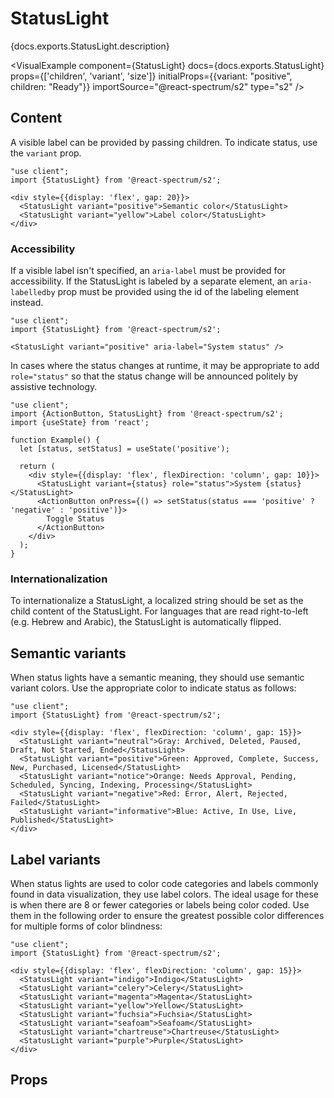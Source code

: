

# StatusLight

<PageDescription>{docs.exports.StatusLight.description}</PageDescription>

<VisualExample
  component={StatusLight}
  docs={docs.exports.StatusLight}
  props={['children', 'variant', 'size']}
  initialProps={{variant: "positive", children: "Ready"}}
  importSource="@react-spectrum/s2"
  type="s2" />

## Content

A visible label can be provided by passing children. To indicate status, use the `variant` prop.

```tsx render expanded
"use client";
import {StatusLight} from '@react-spectrum/s2';

<div style={{display: 'flex', gap: 20}}>
  <StatusLight variant="positive">Semantic color</StatusLight>
  <StatusLight variant="yellow">Label color</StatusLight>
</div>
```

### Accessibility

If a visible label isn't specified, an `aria-label` must be provided for accessibility. If the StatusLight is labeled by a separate element, an `aria-labelledby` prop must be provided using the id of the labeling element instead.

```tsx render hideImports
"use client";
import {StatusLight} from '@react-spectrum/s2';

<StatusLight variant="positive" aria-label="System status" />
```

In cases where the status changes at runtime, it may be appropriate to add `role="status"` so that the status change will be announced politely by assistive technology.

```tsx render hideImports
"use client";
import {ActionButton, StatusLight} from '@react-spectrum/s2';
import {useState} from 'react';

function Example() {
  let [status, setStatus] = useState('positive');
  
  return (
    <div style={{display: 'flex', flexDirection: 'column', gap: 10}}>
      <StatusLight variant={status} role="status">System {status}</StatusLight>
      <ActionButton onPress={() => setStatus(status === 'positive' ? 'negative' : 'positive')}>
        Toggle Status
      </ActionButton>
    </div>
  );
}
```

### Internationalization

To internationalize a StatusLight, a localized string should be set as the child content of the StatusLight. For languages that are read right-to-left (e.g. Hebrew and Arabic), the StatusLight is automatically flipped.

## Semantic variants

When status lights have a semantic meaning, they should use semantic variant colors. Use the appropriate color to indicate status as follows:

```tsx render hideImports
"use client";
import {StatusLight} from '@react-spectrum/s2';

<div style={{display: 'flex', flexDirection: 'column', gap: 15}}>
  <StatusLight variant="neutral">Gray: Archived, Deleted, Paused, Draft, Not Started, Ended</StatusLight>
  <StatusLight variant="positive">Green: Approved, Complete, Success, New, Purchased, Licensed</StatusLight>
  <StatusLight variant="notice">Orange: Needs Approval, Pending, Scheduled, Syncing, Indexing, Processing</StatusLight>
  <StatusLight variant="negative">Red: Error, Alert, Rejected, Failed</StatusLight>
  <StatusLight variant="informative">Blue: Active, In Use, Live, Published</StatusLight>
</div>
```

## Label variants

When status lights are used to color code categories and labels commonly found in data visualization, they use label colors. The ideal usage for these is when there are 8 or fewer categories or labels being color coded. Use them in the following order to ensure the greatest possible color differences for multiple forms of color blindness:

```tsx render hideImports
"use client";
import {StatusLight} from '@react-spectrum/s2';

<div style={{display: 'flex', flexDirection: 'column', gap: 15}}>
  <StatusLight variant="indigo">Indigo</StatusLight>
  <StatusLight variant="celery">Celery</StatusLight>
  <StatusLight variant="magenta">Magenta</StatusLight>
  <StatusLight variant="yellow">Yellow</StatusLight>
  <StatusLight variant="fuchsia">Fuchsia</StatusLight>
  <StatusLight variant="seafoam">Seafoam</StatusLight>
  <StatusLight variant="chartreuse">Chartreuse</StatusLight>
  <StatusLight variant="purple">Purple</StatusLight>
</div>
```

## Props

<PropTable component={docs.exports.StatusLight} links={docs.links} />
